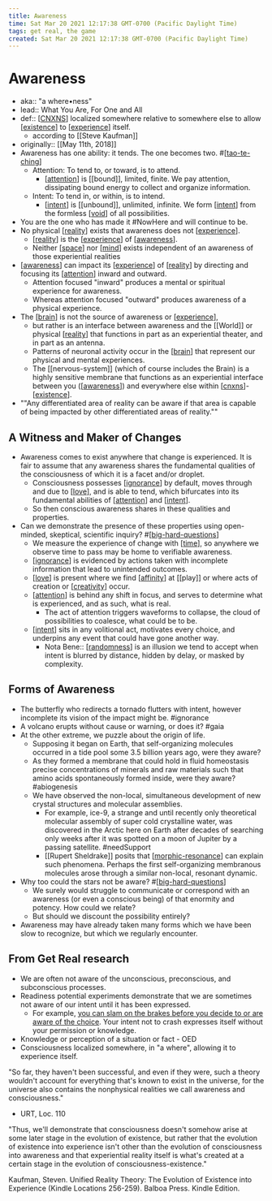 ```yaml
---
title: Awareness
time: Sat Mar 20 2021 12:17:38 GMT-0700 (Pacific Daylight Time)
tags: get real, the game
created: Sat Mar 20 2021 12:17:38 GMT-0700 (Pacific Daylight Time)
---
```


# Awareness

- aka:: "a where•ness"
- lead:: What You Are, For One and All
- def:: [[CNXNS]] localized somewhere relative to somewhere else to allow [[existence]] to [[experience]] itself.
  - according to [[Steve Kaufman]]
- originally:: [[May 11th, 2018]]
- Awareness has one ability: it tends. The one becomes two. #[[tao-te-ching]]
  - Attention: To tend to, or toward, is to attend.
    - [[attention]] is [[bound]], limited, finite. We pay attention, dissipating bound energy to collect and organize information.
  - Intent: To tend in, or within, is to intend.
    - [[intent]] is [[unbound]], unlimited, infinite. We form [[intent]] from the formless [[void]] of all possibilities.
- You are the one who has made it #NowHere and will continue to be.
- No physical [[reality]] exists that awareness does not [[experience]].
  - [[reality]] is the [[experience]] of [[awareness]].
  - Neither [[space]] nor [[mind]] exists independent of an awareness of those experiential realities
- [[awareness]] can impact its [[experience]] of [[reality]] by directing and focusing its [[attention]] inward and outward.
  - Attention focused "inward" produces a mental or spiritual experience for awareness.
  - Whereas attention focused "outward" produces awareness of a physical experience.
- The [[brain]] is not the source of awareness or [[experience]],
  - but rather is an interface between awareness and the [[World]] or physical [[reality]] that functions in part as an experiential theater, and in part as an antenna.
  - Patterns of neuronal activity occur in the [[brain]] that represent our physical and mental experiences.
  - The [[nervous-system]] (which of course includes the Brain) is a highly sensitive membrane that functions as an experiential interface between you ([[awareness]]) and everywhere else within [[cnxns]]-[[existence]].
- ""Any differentiated area of reality can be aware if that area is capable of being impacted by other differentiated areas of reality.""

## A Witness and Maker of Changes

- Awareness comes to exist anywhere that change is experienced. It is fair to assume that any awareness shares the fundamental qualities of the consciousness of which it is a facet and/or droplet.
  - Consciousness possesses [[ignorance]] by default, moves through and due to [[love]], and is able to tend, which bifurcates into its fundamental abilities of [[attention]] and [[intent]].
  - So then conscious awareness shares in these qualities and properties.
- Can we demonstrate the presence of these properties using open-minded, skeptical, scientific inquiry? #[[big-hard-questions]]
  - We measure the experience of change with [[time]], so anywhere we observe time to pass may be home to verifiable awareness.
  - [[ignorance]] is evidenced by actions taken with incomplete information that lead to unintended outcomes.
  - [[love]] is present where we find [[affinity]] at [[play]] or where acts of creation or [[creativity]] occur.
  - [[attention]] is behind any shift in focus, and serves to determine what is experienced, and as such, what is real.
    - The act of attention triggers waveforms to collapse, the cloud of possibilities to coalesce, what could be to be.
  - [[intent]] sits in any volitional act, motivates every choice, and underpins any event that could have gone another way.
    - Nota Bene:: [[randomness]] is an illusion we tend to accept when intent is blurred by distance, hidden by delay, or masked by complexity.

## Forms of Awareness

- The butterfly who redirects a tornado flutters with intent, however incomplete its vision of the impact might be. #ignorance
- A volcano erupts without cause or warning, or does it? #gaia
- At the other extreme, we puzzle about the origin of life.
  - Supposing it began on Earth, that self-organizing molecules occurred in a tide pool some 3.5 billion years ago, were they aware?
  - As they formed a membrane that could hold in fluid homeostasis precise concentrations of minerals and raw materials such that amino acids spontaneously formed inside, were they aware? #abiogenesis
  - We have observed the non-local, simultaneous development of new crystal structures and molecular assemblies.
    - For example, ice-9, a strange and until recently only theoretical molecular assembly of super cold crystalline water, was discovered in the Arctic here on Earth after decades of searching only weeks after it was spotted on a moon of Jupiter by a passing satellite. #needSupport
    - [[Rupert Sheldrake]] posits that [[morphic-resonance]] can explain such phenomena. Perhaps the first self-organizing membranous molecules arose through a similar non-local, resonant dynamic.
- Why too could the stars not be aware? #[[big-hard-questions]]
  - We surely would struggle to communicate or correspond with an awareness (or even a conscious being) of that enormity and potency. How could we relate?
  - But should we discount the possibility entirely?
- Awareness may have already taken many forms which we have been slow to recognize, but which we regularly encounter.

## From Get Real research

- We are often not aware of the unconscious, preconscious, and subconscious processes.
- Readiness potential experiments demonstrate that we are sometimes not aware of our intent until it has been expressed.
  - For example, [you can slam on the brakes before you decide to or are aware of the choice](https://www.psychologytoday.com/us/blog/the-new-science-consciousness/201702/are-some-scientists-serious-about-denying-free-will). Your intent not to crash expresses itself without your permission or knowledge.
- Knowledge or perception of a situation or fact - OED
- Consciousness localized somewhere, in "a where", allowing it to experience itself.

"So far, they haven't been successful, and even if they were, such a theory wouldn't account for everything that's known to exist in the universe, for the universe also contains the nonphysical realities we call awareness and consciousness."

- URT, Loc. 110

"Thus, we'll demonstrate that consciousness doesn't somehow arise at some later stage in the evolution of existence, but rather that the evolution of existence into experience isn't other than the evolution of consciousness into awareness and that experiential reality itself is what's created at a certain stage in the evolution of consciousness-existence."

Kaufman, Steven. Unified Reality Theory: The Evolution of Existence into Experience (Kindle Locations 256-259). Balboa Press. Kindle Edition.

[//begin]: # "Autogenerated link references for markdown compatibility"
[existence]: existence "Existence"
[experience]: experience "experience"
[tao-te-ching]: ../remember/tao-te-ching "Tao Te Ching"
[attention]: attention "Attention"
[intent]: intent "Intent"
[intent]: intent "Intent"
[void]: void "void"
[reality]: reality "Reality"
[experience]: experience "experience"
[reality]: reality "Reality"
[experience]: experience "experience"
[awareness]: awareness "Awareness"
[space]: space "space"
[mind]: mind "Mind"
[awareness]: awareness "Awareness"
[experience]: experience "experience"
[reality]: reality "Reality"
[attention]: attention "Attention"
[brain]: brain "Brain"
[experience]: experience "experience"
[reality]: reality "Reality"
[brain]: brain "Brain"
[awareness]: awareness "Awareness"
[cnxns]: cnxns "CNXNS"
[existence]: existence "Existence"
[ignorance]: ignorance "Ignorance"
[love]: love "Love"
[attention]: attention "Attention"
[intent]: intent "Intent"
[big-hard-questions]: big-hard-questions "Big hard questions"
[time]: time "On Time"
[ignorance]: ignorance "Ignorance"
[love]: love "Love"
[affinity]: affinity "Affinity"
[creativity]: creativity "creativity"
[attention]: attention "Attention"
[intent]: intent "Intent"
[randomness]: randomness "Randomness"
[morphic-resonance]: morphic-resonance "Morphic Resonance"
[big-hard-questions]: big-hard-questions "Big hard questions"
[//end]: # "Autogenerated link references"
